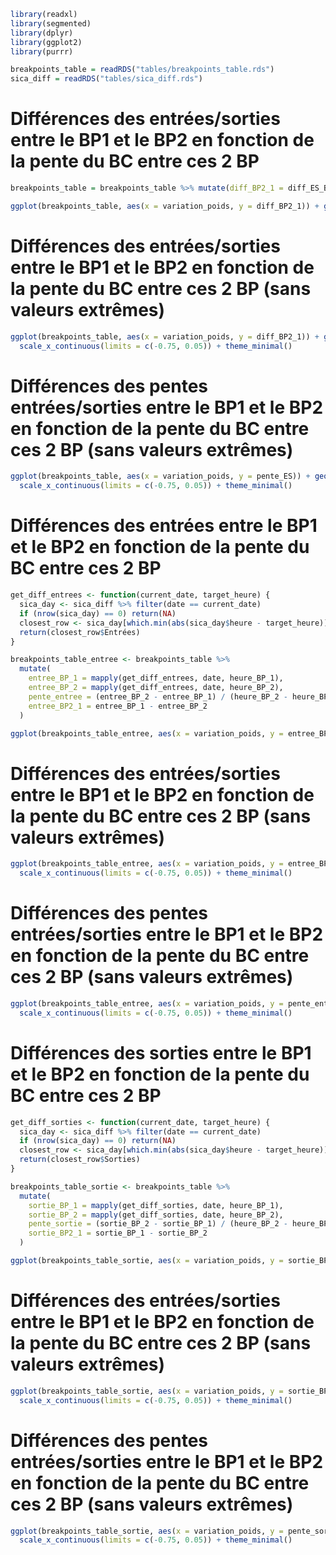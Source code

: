 ```r
library(readxl)
library(segmented)
library(dplyr)
library(ggplot2)
library(purrr)
```


```r
breakpoints_table = readRDS("tables/breakpoints_table.rds")
sica_diff = readRDS("tables/sica_diff.rds")
```

# Différences des entrées/sorties entre le BP1 et le BP2 en fonction de la pente du BC entre ces 2 BP
```r
breakpoints_table = breakpoints_table %>% mutate(diff_BP2_1 = diff_ES_BP_1 - diff_ES_BP_2)

ggplot(breakpoints_table, aes(x = variation_poids, y = diff_BP2_1)) + geom_point(colour ="skyblue") + theme_minimal()
```

# Différences des entrées/sorties entre le BP1 et le BP2 en fonction de la pente du BC entre ces 2 BP (sans valeurs extrêmes)
```r
ggplot(breakpoints_table, aes(x = variation_poids, y = diff_BP2_1)) + geom_point(colour ="skyblue") +
  scale_x_continuous(limits = c(-0.75, 0.05)) + theme_minimal()
```

# Différences des pentes entrées/sorties entre le BP1 et le BP2 en fonction de la pente du BC entre ces 2 BP (sans valeurs extrêmes)
```r
ggplot(breakpoints_table, aes(x = variation_poids, y = pente_ES)) + geom_point(colour ="skyblue") +
  scale_x_continuous(limits = c(-0.75, 0.05)) + theme_minimal()
```

# Différences des entrées entre le BP1 et le BP2 en fonction de la pente du BC entre ces 2 BP
```r
get_diff_entrees <- function(current_date, target_heure) {
  sica_day <- sica_diff %>% filter(date == current_date)
  if (nrow(sica_day) == 0) return(NA)
  closest_row <- sica_day[which.min(abs(sica_day$heure - target_heure)), ]
  return(closest_row$Entrées)
}

breakpoints_table_entree <- breakpoints_table %>%
  mutate(
    entree_BP_1 = mapply(get_diff_entrees, date, heure_BP_1),
    entree_BP_2 = mapply(get_diff_entrees, date, heure_BP_2),
    pente_entree = (entree_BP_2 - entree_BP_1) / (heure_BP_2 - heure_BP_1),
    entree_BP2_1 = entree_BP_1 - entree_BP_2
  )

ggplot(breakpoints_table_entree, aes(x = variation_poids, y = entree_BP2_1)) + geom_point(colour ="skyblue") + theme_minimal()
```

# Différences des entrées/sorties entre le BP1 et le BP2 en fonction de la pente du BC entre ces 2 BP (sans valeurs extrêmes)
```r
ggplot(breakpoints_table_entree, aes(x = variation_poids, y = entree_BP2_1)) + geom_point(colour ="skyblue") +
  scale_x_continuous(limits = c(-0.75, 0.05)) + theme_minimal()
```

# Différences des pentes entrées/sorties entre le BP1 et le BP2 en fonction de la pente du BC entre ces 2 BP (sans valeurs extrêmes)
```r
ggplot(breakpoints_table_entree, aes(x = variation_poids, y = pente_entree)) + geom_point(colour ="skyblue") +
  scale_x_continuous(limits = c(-0.75, 0.05)) + theme_minimal()
```

# Différences des sorties entre le BP1 et le BP2 en fonction de la pente du BC entre ces 2 BP
```r
get_diff_sorties <- function(current_date, target_heure) {
  sica_day <- sica_diff %>% filter(date == current_date)
  if (nrow(sica_day) == 0) return(NA)
  closest_row <- sica_day[which.min(abs(sica_day$heure - target_heure)), ]
  return(closest_row$Sorties)
}

breakpoints_table_sortie <- breakpoints_table %>%
  mutate(
    sortie_BP_1 = mapply(get_diff_sorties, date, heure_BP_1),
    sortie_BP_2 = mapply(get_diff_sorties, date, heure_BP_2),
    pente_sortie = (sortie_BP_2 - sortie_BP_1) / (heure_BP_2 - heure_BP_1),
    sortie_BP2_1 = sortie_BP_1 - sortie_BP_2
  )

ggplot(breakpoints_table_sortie, aes(x = variation_poids, y = sortie_BP2_1)) + geom_point(colour ="skyblue") + theme_minimal()
```

# Différences des entrées/sorties entre le BP1 et le BP2 en fonction de la pente du BC entre ces 2 BP (sans valeurs extrêmes)
```r
ggplot(breakpoints_table_sortie, aes(x = variation_poids, y = sortie_BP2_1)) + geom_point(colour ="skyblue") +
  scale_x_continuous(limits = c(-0.75, 0.05)) + theme_minimal()
```

# Différences des pentes entrées/sorties entre le BP1 et le BP2 en fonction de la pente du BC entre ces 2 BP (sans valeurs extrêmes)
```r
ggplot(breakpoints_table_sortie, aes(x = variation_poids, y = pente_sortie)) + geom_point(colour ="skyblue") +
  scale_x_continuous(limits = c(-0.75, 0.05)) + theme_minimal()
```